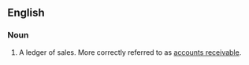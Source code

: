 ==English==

===Noun===
{{en-noun}}

# {{lb|en|accounting}} A ledger of sales. More correctly referred to as [[accounts receivable]].